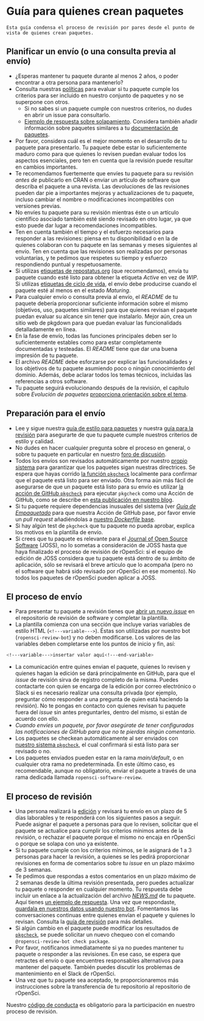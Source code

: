 # Guía para quienes crean paquetes  {#authors-guide}

```block
Esta guía condensa el proceso de revisión por pares desde el punto de vista de quienes crean paquetes. 
```

## Planificar un envío (o una consulta previa al envío) {#planning-a-submission-or-a-pre-submission-enquiry}

- ¿Esperas mantener tu paquete durante al menos 2 años, o poder encontrar a otra persona para mantenerlo?
- Consulta nuestras [políticas](#policies) para evaluar si tu paquete cumple los criterios para ser incluido en nuestro conjunto de paquetes y no se superpone con otros.
  - Si no sabes si un paquete cumple con nuestros criterios, no dudes en abrir un issue para consultarlo.
  - [Ejemplo de respuesta sobre solapamiento](https://github.com/ropensci/software-review/issues/199#issuecomment-375358362). Considera también añadir información sobre paquetes similares a tu [documentación de paquetes](#docs-general).
- Por favor, considera cuál es el mejor momento en el desarrollo de tu paquete para presentarlo. Tu paquete debe estar lo suficientemente maduro como para que quienes lo revisen puedan evaluar todos los aspectos esenciales, pero ten en cuenta que la revisión puede resultar en cambios importantes.
- Te recomendamos fuertemente que envíes tu paquete para su revisión *antes de* publicarlo en CRAN o enviar un artículo de software que describa el paquete a una revista. Las devoluciones de las revisiones pueden dar pie a importantes mejoras y actualizaciones de tu paquete, incluso cambiar el nombre o modificaciones incompatibles con versiones previas.
- No envíes tu paquete para su revisión mientras éste o un artículo científico asociado también esté siendo revisado en otro lugar, ya que esto puede dar lugar a recomendaciones incompatibles.
- Ten en cuenta también el tiempo y el esfuerzo necesarios para responder a las revisiones: piensa en tu disponibilidad o en la de quienes colaboran con tu paquete en las semanas y meses siguientes al envío. Ten en cuenta que las revisiones son realizadas por personas voluntarias, y te pedimos que respetes su tiempo y esfuerzo respondiendo puntual y respetuosamente.
- Si utilizas [etiquetas de repostatus.org](https://www.repostatus.org/) (que recomendamos), envía tu paquete cuando esté listo para obtener la etiqueta *Active* en vez de *WIP*. Si utilizas [etiquetas de ciclo de vida](https://www.tidyverse.org/lifecycle/), el envío debe producirse cuando el paquete esté al menos en el estado *Maturing*.
- Para cualquier envío o consulta previa al envío, el *README* de tu paquete debería proporcionar suficiente información sobre el mismo (objetivos, uso, paquetes similares) para que quienes revisan el paquete puedan evaluar su alcance sin tener que instalarlo. Mejor aún, crea un sitio web de pkgdown para que puedan evaluar las funcionalidads detalladamente en línea.
- En la fase de envío, todas las funciones principales deben ser lo suficientemente estables como para estar completamente documentadas y testeadas. El *README* tiene que dar una buena impresión de tu paquete.
- El archivo *README* debe esforzarse por explicar las funcionalidades y los objetivos de tu paquete asumiendo poco o ningún conocimiento del dominio. Además, debe aclarar todos los temas técnicos, incluidas las referencias a otros software.
- Tu paquete seguirá evolucionando después de la revisión, el capítulo sobre *Evolución de paquetes* [proporciona orientación sobre el tema](#evolution).

## Preparación para el envío {#preparing-for-submission}

- Lee y sigue nuestra [guía de estilo para paquetes](#building) y nuestra [guía para la revisión](#preparereview) para asegurarte de que tu paquete cumple nuestros criterios de estilo y calidad.
- No dudes en hacer cualquier pregunta sobre el proceso en general, o sobre tu paquete en particular en nuestro [foro de discusión](https://discuss.ropensci.org).
- Todos los envíos son revisados automáticamente por nuestro [propio sistema](https://docs.ropensci.org/pkgcheck/) para garantizar que los paquetes sigan nuestras directrices. Se espera que hayas corrido [la función `pkgcheck`](https://docs.ropensci.org/pkgcheck/reference/pkgcheck.html) localmente para confirmar que el paquete está listo para ser enviado. Otra forma aún más fácil de asegurarse de que un paquete está listo para su envío es utilizar [la acción de GitHub `pkgcheck`](https://github.com/ropensci-review-tools/pkgcheck-action) para ejecutar `pkgcheck` como una Acción de GitHub, como se describe en [esta publicación en nuestro blog](https://ropensci.org/blog/2022/02/01/pkgcheck-action/).
-   Si tu paquete requiere dependencias inusuales del sistema (ver [*Guía de Empaquetado*](#pkgdependencies) para que nuestra Acción de GitHub pase, por favor envíe un _pull request_ añadiéndolas a [nuestro _Dockerfile_ base](https://github.com/ropensci-review-tools/pkgcheck/blob/main/Dockerfile).
- Si hay algún test de `pkgcheck` que tu paquete no pueda aprobar, explica los motivos en la plantilla de envío.
- Si crees que tu paquete es relevante para el [Journal of Open Source Software](https://joss.theoj.org/) (JOSS), no lo sometas a consideración de JOSS hasta que haya finalizado el proceso de revisión de rOpenSci: si el equipo de edición de JOSS considera que tu paquete está dentro de su ámbito de aplicación, sólo se revisará el breve artículo que lo acompaña (pero no el software que habrá sido revisado por rOpenSci en ese momento). No todos los paquetes de rOpenSci pueden aplicar a JOSS.

## El proceso de envío {#the-submission-process}

- Para presentar tu paquete a revisión tienes que [abrir un nuevo *issue*](https://github.com/ropensci/software-review/issues/new/choose) en el repositorio de revisión de software y completar la plantilla.
- La plantilla comienza con una sección que incluye varias variables de estilo HTML (`<!---variable--->`). Éstas son utilizadas por nuestro bot (`ropensci-review-bot`) y no deben modificarse. Los valores de las variables deben completarse ente los puntos de inicio y fin, así:

```bash
<!---variable--->insertar valor aquí<!---end-variable>
```

- La comunicación entre quines envian el paquete, quienes lo revisen y quienes hagan la edición se dará principalmente en GitHub, para que el *issue* de revisión sirva de registro completo de la misma. Puedes contactarte con quien se encarga de la edición por correo electrónico o Slack si es necesario realizar una consulta privada (por ejemplo, preguntar cómo responder a una pregunta de quien está haciendo la revisión). No te pongas en contacto con quienes revisan tu paquete fuera del *issue* sin antes preguntarles, dentro del mismo, si están de acuerdo con ello.
- *Cuando envíes un paquete, por favor asegúrate de tener configuradas las notificaciones de GitHub para que no te pierdas ningún comentario.*
- Los paquetes se checkean automáticamente al ser enviados con [nuestro sistema `pkgcheck`](https://docs.ropensci.org/pkgcheck), el cual confirmará si está listo para ser revisado o no.
- Los paquetes enviados pueden estar en la rama *main/default*, o en cualquier otra rama no predeterminada. En este último caso, es recomendable, aunque no obligatorio, enviar el paquete a través de una rama dedicada llamada `ropensci-software-review`.

## El proceso de revisión {#the-review-process}

- Una persona realizará la [edición](#editors) y revisará tu envío en un plazo de 5 días laborables y te responderá con los siguientes pasos a seguir. Puede asignar el paquete a personas para que lo revisen, solicitar que el paquete se actualice para cumplir los criterios mínimos antes de la revisión, o rechazar el paquete porque el mismo no encaja en rOpenSci o porque se solapa con uno ya existente.
- Si tu paquete cumple con los criterios mínimos, se le asignará de 1 a 3 personas para hacer la revisión, a quienes se les pedirá proporcionar revisiones en forma de comentarios sobre tu *issue* en un plazo máximo de 3 semanas.
- Te pedimos que respondas a estos comentarios en un plazo máximo de 2 semanas desde la última revisión presentada, pero puedes actualizar tu paquete o responder en cualquier momento. Tu respuesta debe incluir un enlace a la actualización del archivo [*NEWS.md*](#news) de tu paquete. Aquí tienes [un ejemplo de respuesta](https://github.com/ropensci/software-review/issues/593#issuecomment-1714421144). Una vez que respondaste, [guardala en nuestros datos usando nuestro bot](/es/bot_cheatsheet.es#submit-response-to-reviewers). Fomentamos las conversaciones continuas entre quienes envían el paquete y quienes lo revisan. Consulta la [guía de revisión](#reviewerguide) para más detalles.
- Si algún cambio en el paquete puede modificar los resultados de [`pkgcheck`](https://docs.ropensci.org/pkgcheck), se puede solicitar un nuevo chequeo con el comando `@ropensci-review-bot check package`.
- Por favor, notifícanos inmediatamente si ya no puedes mantener tu paquete o responder a las revisiones. En ese caso, se espera que retractes el envío o que encuentres responsables alternativos para mantener del paquete. También puedes discutir los problemas de mantenimiento en el Slack de rOpenSci.
- Una vez que tu paquete sea aceptado, te proporcionaremos más instrucciones sobre la transferencia de tu repositorio al repositorio de rOpenSci.

Nuestro [código de conducta](#code-of-conduct) es obligatorio para la participación en nuestro proceso de revisión.


